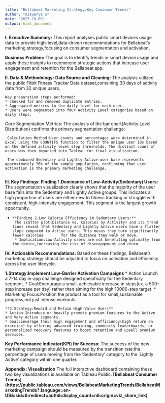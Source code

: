 ```yaml
---
title: "Bellabeat Marketing Strategy:Key Consumer Trends"
author: "Aiswarya S"
date: "2025-10-09"
output: html_document
---
```

**I. Executive Summary:**
   This report analyses public smart devices usage data to provide high-level,data-driven recommendations for Bellabeat's marketing strategy,focusing on consumer segmentation and activation.
   
   **Business Problem:**
   The goal is to identify trends in smart device usage and apply these insights to recommend strategic actions that increase user engagement and retention for the Bellabeat app.
   
**II. Data & Methodology:**
   **Data Source and Cleaning:**
    The analysis utilized the public Fitbit Fitness Tracker Data dataset,containing 30 days of activity data from 33 unique users. 
    
    Key preparation steps performed:
    * Checked for and removed duplicate entries.
    * Aggregated metrics to the daily level for each user.
    * Users were segmented into four Activity Level categories based on daily steps.
    
Core Segmentation Metrics:
     The analysis of the bar chart(Activity Level Distribution) confirms the primary segmentation challenge:
     
     Calculation Method:User counts and percentages were determined in Excel using the COUNTIFS function to filter the unique user IDs based on the defined activity level step thresholds. The distinct count of users was then imported into Tableau for final visualization.
     
     The combined Sedentary and Lightly Active user base represents approximately 76% of the sample population, confirming that user activation is the primary marketing challenge. 
     
**III. Key Findings:**
     **Finding 1.Dominance of Low-Activity(Sedentary) Users:**
       The segmentation visualization clearly shows that the majority of the user base falls into the Sedentary and Lightly Active groups. This indicates a high proportion of users are either new to fitness tracking or struggle with consistent, high-intensity engagement. This segment is the largest growth opportunity. 
       
*     **Finding 2.Low Calorie Efficiency in Sedentary Users:** 
       The scatter plot(Distance vs. Calories by Activity) and its trend lines reveal that Sedentary and Lightly Active users have a flatter slope compared to Active users. This means they burn significantly fewer calories        for the distance they walk or move.
       * Implication:Low-Activity users are not benefiting optimally from the device,increasing the risk of disengagement and churn.
       
**IV. Actionable Recommendations:**
    Based on these findings, Bellabeat's marketing strategy should be adjusted to focus on activation and efficiency across the user lifecycle.
     
   **1.Strategy:Implement Low-Barrier Activation Campaigns**
    * Action:Launch a 7-14 day in-app challenge designed specifically for the Sedentary segment.
    * Goal:Encourage a small, achievable increase in steps(ex. a 500-step increase per day) rather than aiming for the high 10000-step target.
    * Marketing Focus:Position the product as a tool for small,sustainable progress,not just intense workouts.
    
    **2.Strategy:Reward and Retain High-Value Users**
    * Action:Introduce or heavily promote premium features to the Active and Very Active segments.
    * Goal:Leverage their high engagement and efficiency(high return on exercise) by offering advanced training, community leaderboards, or personalized recovery features to boost retention and upsell premium              services.
    
**Key Performance Indicator(KPI) for Success:**
The success of the new marketing campaign should be measured by the transition rate:the percentage of users moving from the 'Sedentary' category to the 'Lightly Active' category within one quarter.

**Appendix: Visualization**
          The full interactive dashboard containing these two key visualizations is available on Tableau Public.
          **[Bellabeat Consumer Trends]   (https://public.tableau.com/views/BellabeatMarketingTrends/BellabeatMarketingTrends?:language=en-US&:sid=&:redirect=auth&:display_count=n&:origin=viz_share_link)**
 
              
